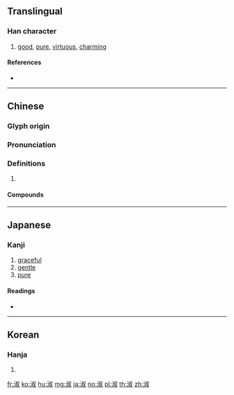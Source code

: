 ==Translingual==

===Han character===
{{Han char|rn=85|rad=水|as=08|sn=11|four=37140|canj=EYFE|ids=⿰氵叔}}

# [[good]], [[pure]], [[virtuous]], [[charming]]

====References====
* {{Han ref|kx=0629.220|dkj=17634|dj=1031.140|hdz=31647.050|uh=6DD1|ud=28113|bh=B251|bd=45649}}

----

==Chinese==
{{zh-forms}}

===Glyph origin===
{{Han etym}}

===Pronunciation===
{{zh-pron
|m=淑
|c=suk6
|mc=y
|oc=y
|cat=
}}

===Definitions===
{{zh-hanzi}}

# {{rfdef|zh}}

====Compounds====
{{zh-der|不淑|名門淑女|嫻淑|朱淑真|毛施淑姿|淑世|淑人|淑人君子|淑化|淑問|淑善君子|淑均|淑女|淑姿|淑媛|淑尤|淑弟|淑德|淑性|淑慎|淑慝殊途|淑懿|淑教流徽|淑景|淑氣|淑清|淑範|淑美|淑胤|淑郁|私淑|窈窕淑女|貞懿賢淑|貞淑|賢淑|遇人不淑}}

----

==Japanese==

===Kanji===
{{ja-kanji|grade=c|rs=水08}}

# [[graceful]]
# [[gentle]]
# [[pure]]

====Readings====
* {{ja-readings|on=[[しゅく]] (shuku)|kun=[[よい]] (yoi)}}

----

==Korean==

===Hanja===
{{ko-hanja|hangeul=[[숙]]|eumhun=|rv=suk|mr=suk|y=swuk}}

# {{defn|lang=ko|sort=水08}}

[[fr:淑]]
[[ko:淑]]
[[hu:淑]]
[[mg:淑]]
[[ja:淑]]
[[no:淑]]
[[pl:淑]]
[[th:淑]]
[[zh:淑]]